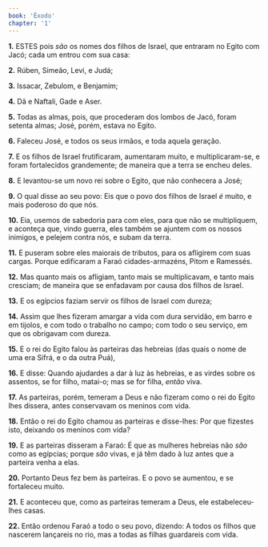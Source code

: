 ```yaml
---
book: 'Êxodo'
chapter: '1'
---
```


**1.** ESTES pois *são* os nomes dos filhos de Israel, que entraram no Egito com Jacó; cada um entrou com sua casa:

**2.** Rúben, Simeão, Levi, e Judá;

**3.** Issacar, Zebulom, e Benjamim;

**4.** Dã e Naftali, Gade e Aser.

**5.** Todas as almas, pois, que procederam dos lombos de Jacó, foram setenta almas; José, porém, estava no Egito.

**6.** Faleceu José, e todos os seus irmãos, e toda aquela geração.

**7.** E os filhos de Israel frutificaram, aumentaram muito, e multiplicaram-se, e foram fortalecidos grandemente; de maneira que a terra se encheu deles.

**8.** E levantou-se um novo rei sobre o Egito, que não conhecera a José;

**9.** O qual disse ao seu povo: Eis que o povo dos filhos de Israel *é* muito, e mais poderoso do que nós.

**10.** Eia, usemos de sabedoria para com eles, para que não se multipliquem, e aconteça que, vindo guerra, eles também se ajuntem com os nossos inimigos, e pelejem contra nós, e subam da terra.

**11.** E puseram sobre eles maiorais de tributos, para os afligirem com suas cargas. Porque edificaram a Faraó cidades-armazéns, Pitom e Ramessés.

**12.** Mas quanto mais os afligiam, tanto mais se multiplicavam, e tanto mais cresciam; de maneira que se enfadavam por causa dos filhos de Israel.

**13.** E os egípcios faziam servir os filhos de Israel com dureza;

**14.** Assim que lhes fizeram amargar a vida com dura servidão, em barro e em tijolos, e com todo o trabalho no campo; com todo o seu serviço, em que os obrigavam com dureza.

**15.** E o rei do Egito falou às parteiras das hebreias (das quais o nome de uma era Sifrá, e o da outra Puá),

**16.** E disse: Quando ajudardes a dar à luz às hebreias, e as virdes sobre os assentos, se for filho, matai-o; mas se for filha, *então* viva.

**17.** As parteiras, porém, temeram a Deus e não fizeram como o rei do Egito lhes dissera, antes conservavam os meninos com vida.

**18.** Então o rei do Egito chamou as parteiras e disse-lhes: Por que fizestes isto, deixando os meninos com vida?

**19.** E as parteiras disseram a Faraó: É que as mulheres hebreias não *são* como as egípcias; porque *são* vivas, e já têm dado à luz antes que a parteira venha a elas.

**20.** Portanto Deus fez bem às parteiras. E o povo se aumentou, e se fortaleceu muito.

**21.** E aconteceu que, como as parteiras temeram a Deus, ele estabeleceu-lhes casas.

**22.** Então ordenou Faraó a todo o seu povo, dizendo: A todos os filhos que nascerem lançareis no rio, mas a todas as filhas guardareis com vida.